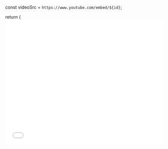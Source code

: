   const videoSrc = `https://www.youtube.com/embed/${id}`;

  return (
    <iframe
      width="100%"
      height="400"
      src={videoSrc}
      title="YouTube video player"
      frameBorder="0"
      allow="accelerometer; autoplay; clipboard-write; encrypted-media; gyroscope; picture-in-picture; web-share"
      referrerPolicy="strict-origin-when-cross-origin"
      allowFullScreen
    />
  );
};

